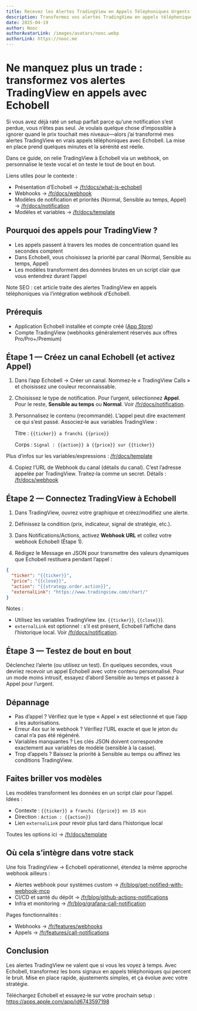 ```yaml
---
title: Recevez les Alertes TradingView en Appels Téléphoniques Urgents
description: Transformez vos alertes TradingView en appels téléphoniques immédiats avec Echobell.
date: 2025-04-19
author: Nooc
authorAvatarLink: /images/avatars/nooc.webp
authorLink: https://nooc.me
---
```


# Ne manquez plus un trade : transformez vos alertes TradingView en appels avec Echobell

Si vous avez déjà raté un setup parfait parce qu’une notification s’est perdue, vous n’êtes pas seul. Je voulais quelque chose d’impossible à ignorer quand le prix touchait mes niveaux—alors j’ai transformé mes alertes TradingView en vrais appels téléphoniques avec Echobell. La mise en place prend quelques minutes et la sérénité est réelle.

Dans ce guide, on relie TradingView à Echobell via un webhook, on personnalise le texte vocal et on teste le tout de bout en bout.

Liens utiles pour le contexte :

- Présentation d’Echobell → [/fr/docs/what-is-echobell](/fr/docs/what-is-echobell)
- Webhooks → [/fr/docs/webhook](/fr/docs/webhook)
- Modèles de notification et priorités (Normal, Sensible au temps, Appel) → [/fr/docs/notification](/fr/docs/notification)
- Modèles et variables → [/fr/docs/template](/fr/docs/template)

## Pourquoi des appels pour TradingView ?

- Les appels passent à travers les modes de concentration quand les secondes comptent
- Dans Echobell, vous choisissez la priorité par canal (Normal, Sensible au temps, Appel)
- Les modèles transforment des données brutes en un script clair que vous entendrez durant l’appel

Note SEO : cet article traite des alertes TradingView en appels téléphoniques via l’intégration webhook d’Echobell.

## Prérequis

- Application Echobell installée et compte créé ([App Store](https://apps.apple.com/app/id6743597198))
- Compte TradingView (webhooks généralement réservés aux offres Pro/Pro+/Premium)

## Étape 1 — Créez un canal Echobell (et activez Appel)

1. Dans l’app Echobell → Créer un canal. Nommez‑le « TradingView Calls » et choisissez une couleur reconnaissable.

2. Choisissez le type de notification. Pour l’urgent, sélectionnez **Appel**. Pour le reste, **Sensible au temps** ou **Normal**. Voir [/fr/docs/notification](/fr/docs/notification).

3. Personnalisez le contenu (recommandé). L’appel peut dire exactement ce qui s’est passé. Associez‑le aux variables TradingView :

   Titre : `{{ticker}} a franchi {{price}}`

   Corps : `Signal : {{action}} à {{price}} sur {{ticker}}`

Plus d’infos sur les variables/expressions : [/fr/docs/template](/fr/docs/template)

4. Copiez l’URL de Webhook du canal (détails du canal). C’est l’adresse appelée par TradingView. Traitez‑la comme un secret. Détails : [/fr/docs/webhook](/fr/docs/webhook)

## Étape 2 — Connectez TradingView à Echobell

1. Dans TradingView, ouvrez votre graphique et créez/modifiez une alerte.

2. Définissez la condition (prix, indicateur, signal de stratégie, etc.).

3. Dans Notifications/Actions, activez **Webhook URL** et collez votre webhook Echobell (Étape 1).

4. Rédigez le Message en JSON pour transmettre des valeurs dynamiques que Echobell restituera pendant l’appel :

```json
{
  "ticker": "{{ticker}}",
  "price": "{{close}}",
  "action": "{{strategy.order.action}}",
  "externalLink": "https://www.tradingview.com/chart/"
}
```

Notes :

- Utilisez les variables TradingView (ex. `{{ticker}}`, `{{close}}`).
- `externalLink` est optionnel : s’il est présent, Echobell l’affiche dans l’historique local. Voir [/fr/docs/notification](/fr/docs/notification).

## Étape 3 — Testez de bout en bout

Déclenchez l’alerte (ou utilisez un test). En quelques secondes, vous devriez recevoir un appel Echobell avec votre contenu personnalisé. Pour un mode moins intrusif, essayez d’abord Sensible au temps et passez à Appel pour l’urgent.

## Dépannage

- Pas d’appel ? Vérifiez que le type « Appel » est sélectionné et que l’app a les autorisations.
- Erreur 4xx sur le webhook ? Vérifiez l’URL exacte et que le jeton du canal n’a pas été régénéré.
- Variables manquantes ? Les clés JSON doivent correspondre exactement aux variables de modèle (sensible à la casse).
- Trop d’appels ? Baissez la priorité à Sensible au temps ou affinez les conditions TradingView.

## Faites briller vos modèles

Les modèles transforment les données en un script clair pour l’appel. Idées :

- Contexte : `{{ticker}} a franchi {{price}} en 15 min`
- Direction : `Action : {{action}}`
- Lien `externalLink` pour revoir plus tard dans l’historique local

Toutes les options ici → [/fr/docs/template](/fr/docs/template)

## Où cela s’intègre dans votre stack

Une fois TradingView → Echobell opérationnel, étendez la même approche webhook ailleurs :

- Alertes webhook pour systèmes custom → [/fr/blog/get-notified-with-webhook-mcp](/fr/blog/get-notified-with-webhook-mcp)
- CI/CD et santé du dépôt → [/fr/blog/github-actions-notifications](/fr/blog/github-actions-notifications)
- Infra et monitoring → [/fr/blog/grafana-call-notification](/fr/blog/grafana-call-notification)

Pages fonctionnalités :

- Webhooks → [/fr/features/webhooks](/fr/features/webhooks)
- Appels → [/fr/features/call-notifications](/fr/features/call-notifications)

## Conclusion

Les alertes TradingView ne valent que si vous les voyez à temps. Avec Echobell, transformez les bons signaux en appels téléphoniques qui percent le bruit. Mise en place rapide, ajustements simples, et ça évolue avec votre stratégie.

Téléchargez Echobell et essayez‑le sur votre prochain setup : https://apps.apple.com/app/id6743597198
